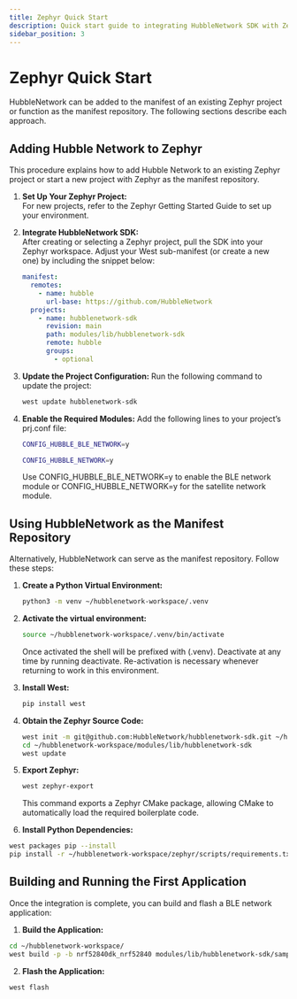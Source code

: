 ```yaml
---
title: Zephyr Quick Start
description: Quick start guide to integrating HubbleNetwork SDK with Zephyr
sidebar_position: 3
---
```


# Zephyr Quick Start

HubbleNetwork can be added to the manifest of an existing Zephyr project or function as the manifest repository. The following sections describe each approach.

## Adding Hubble Network to Zephyr

This procedure explains how to add Hubble Network to an existing Zephyr project or start a new project with Zephyr as the manifest repository.

1. **Set Up Your Zephyr Project:**  
   For new projects, refer to the Zephyr Getting Started Guide to set up your environment.

2. **Integrate HubbleNetwork SDK:**  
   After creating or selecting a Zephyr project, pull the SDK into your Zephyr workspace. Adjust your West sub-manifest (or create a new one) by including the snippet below:
   ```yaml
   manifest:
     remotes:
       - name: hubble
         url-base: https://github.com/HubbleNetwork
     projects:
       - name: hubblenetwork-sdk
         revision: main
         path: modules/lib/hubblenetwork-sdk
         remote: hubble
         groups:
           - optional

3. **Update the Project Configuration:**
    Run the following command to update the project:
    ```bash
    west update hubblenetwork-sdk
    ```
4. **Enable the Required Modules:**
    Add the following lines to your project’s prj.conf file:
    ```bash
    CONFIG_HUBBLE_BLE_NETWORK=y
    ```
    ```bash
    CONFIG_HUBBLE_NETWORK=y
    ```
    Use CONFIG_HUBBLE_BLE_NETWORK=y to enable the BLE network module or CONFIG_HUBBLE_NETWORK=y for the satellite network module.

## Using HubbleNetwork as the Manifest Repository
Alternatively, HubbleNetwork can serve as the manifest repository. Follow these steps:

1. **Create a Python Virtual Environment:**

    ```bash
    python3 -m venv ~/hubblenetwork-workspace/.venv
    ```
2. **Activate the virtual environment:**
    ```bash
    source ~/hubblenetwork-workspace/.venv/bin/activate
    ```
    Once activated the shell will be prefixed with (.venv). Deactivate at any time by running deactivate. Re-activation is necessary whenever returning to work in this environment.

3. **Install West:**
    ```bash
    pip install west
    ```
4. **Obtain the Zephyr Source Code:**
    ```bash
    west init -m git@github.com:HubbleNetwork/hubblenetwork-sdk.git ~/hubblenetwork-workspace
    cd ~/hubblenetwork-workspace/modules/lib/hubblenetwork-sdk
    west update
    ```
5. **Export Zephyr:**
    ```bash
    west zephyr-export
    ```
    This command exports a Zephyr CMake package, allowing CMake to automatically load the required boilerplate code.
6. **Install Python Dependencies:**
  ```bash
  west packages pip --install
  pip install -r ~/hubblenetwork-workspace/zephyr/scripts/requirements.txt
  ```

## Building and Running the First Application
Once the integration is complete, you can build and flash a BLE network application:
1. **Build the Application:**
  ```bash
  cd ~/hubblenetwork-workspace/
  west build -p -b nrf52840dk_nrf52840 modules/lib/hubblenetwork-sdk/samples/zephyr/ble-network
  ```
2. **Flash the Application:**
  ```bash
  west flash
  ```